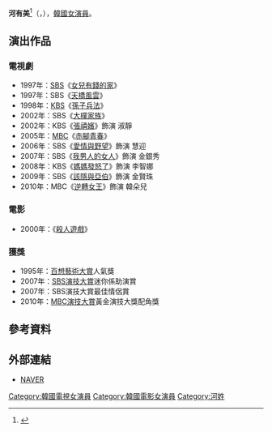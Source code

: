 {{藝人
|姓名 = 河有美
|類型 = 女演員
|圖片 = 
|圖片尺寸 = 
|圖片簡介 = 
|本名 = 
|外文名 = 하유미
|外文 = ko
|羅馬拼音 = Ha Yu Mi
|英文名 =
|暱稱 =
|其他藝名 = 
|國籍 = {{KOR}}
|出生日期 = {{birth_date_and_age|1965|7|7}}
|出生地點 = {{KOR}}
|宗教信仰 = 
|語言 = [[韓語|韓語]]
|職業 = [[演員|演員]]
|教育程度 = 日本大谷女子大學
|配偶  = 葉偉忠
|出道作 = 
|出道日期 = 1988年
|代表作 = 
|活躍年代 =
|唱片公司 = 
|經紀公司 = 
|相關團體 = 
|網站 = 
}}

'''河有美'''<ref>{{cite news|url=https://newslibrary.naver.com/viewer/index.nhn?articleId=1988101800329216014&editNo=3&printCount=1&publishDate=1988-10-18&officeId=00032&pageNo=16&printNo=13251&publishType=00020|title=在日僑胞(재일교포)출신 河有美(하유미)「변강쇠3」으로 데뷔|publisher=[[京鄉新聞|京鄉新聞]]|date=1988-10-18|accessdate=2021-03-01|archive-date=2021-03-04|archive-url=https://web.archive.org/web/20210304083518/https://newslibrary.naver.com/viewer/index.nhn?articleId=1988101800329216014&editNo=3&printCount=1&publishDate=1988-10-18&officeId=00032&pageNo=16&printNo=13251&publishType=00020|dead-url=no}}</ref>（{{lang-ko|'''하유미'''}}，{{bd|1965年|7月7日}}），[[韓國|韓國]][[女演員|女演員]]。

== 演出作品 ==
=== 電視劇 ===
*1997年：[[SBS_(韓國)|SBS]]《[[女兒有錢的家|女兒有錢的家]]》
*1997年：SBS《[[天橋風雲|天橋風雲]]》
*1998年：[[韓國放送公社|KBS]]《[[孫子兵法_(電視劇)|孫子兵法]]》
*2002年：SBS《[[大樸家族|大樸家族]]》
*2002年：KBS《[[張禧嬪_(2002年電視劇)|張禧嬪]]》飾演 淑靜
*2005年：[[文化廣播_(韓國)|MBC]]《[[赤腳青春|赤腳青春]]》
*2006年：SBS《[[愛情與野望#2006年|愛情與野望]]》飾演 慧迎
*2007年：SBS《[[我男人的女人|我男人的女人]]》飾演 金銀秀
*2008年：KBS《[[媽媽發怒了|媽媽發怒了]]》飾演 李智娜
*2009年：SBS《[[該隱與亞伯_(電視劇)|該隱與亞伯]]》飾演 金賢珠
*2010年：MBC《[[逆轉女王|逆轉女王]]》飾演 韓朵兒
=== 電影 ===
*2000年：《[[殺人遊戲_(韓國電影)|殺人遊戲]]》
=== 獲獎 ===
*1995年：[[百想藝術大賞|百想藝術大賞]]人氣獎
*2007年：[[SBS演技大賞|SBS演技大賞]]迷你係助演賞
*2007年：SBS演技大賞最佳情侶賞
*2010年：[[MBC演技大賞|MBC演技大賞]]黃金演技大獎配角獎

== 參考資料 ==
{{reflist}}

== 外部連結 ==
*[http://people.search.naver.com/search.naver?where=nexearch&sm=tab_ppn&query=%ED%95%98%EC%9C%A0%EB%AF%B8&os=100340&ie=utf8&key=PeopleService NAVER] {{Wayback|url=http://people.search.naver.com/search.naver?where=nexearch&sm=tab_ppn&query=%ED%95%98%EC%9C%A0%EB%AF%B8&os=100340&ie=utf8&key=PeopleService |date=20140723010800 }}{{ko}}

{{百想藝術大賞}}
{{DEFAULTSORT: Ha Yoo Mi}}
[[Category:韓國電視女演員|Category:韓國電視女演員]]
[[Category:韓國電影女演員|Category:韓國電影女演員]]
[[Category:河姓|Category:河姓]]